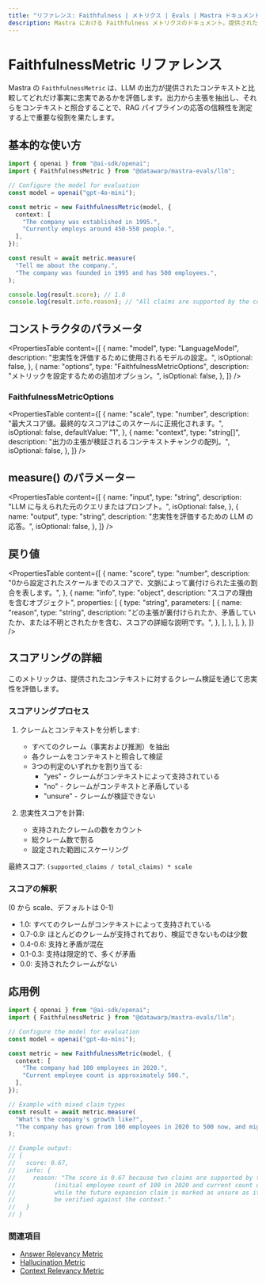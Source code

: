 ```yaml
---
title: "リファレンス: Faithfulness | メトリクス | Evals | Mastra ドキュメント"
description: Mastra における Faithfulness メトリクスのドキュメント。提供されたコンテキストと比較して、LLM の出力の事実的な正確性を評価します。
---
```


# FaithfulnessMetric リファレンス

Mastra の `FaithfulnessMetric` は、LLM の出力が提供されたコンテキストと比較してどれだけ事実に忠実であるかを評価します。出力から主張を抽出し、それらをコンテキストと照合することで、RAG パイプラインの応答の信頼性を測定する上で重要な役割を果たします。

## 基本的な使い方

```typescript
import { openai } from "@ai-sdk/openai";
import { FaithfulnessMetric } from "@datawarp/mastra-evals/llm";

// Configure the model for evaluation
const model = openai("gpt-4o-mini");

const metric = new FaithfulnessMetric(model, {
  context: [
    "The company was established in 1995.",
    "Currently employs around 450-550 people.",
  ],
});

const result = await metric.measure(
  "Tell me about the company.",
  "The company was founded in 1995 and has 500 employees.",
);

console.log(result.score); // 1.0
console.log(result.info.reason); // "All claims are supported by the context."
```

## コンストラクタのパラメータ

<PropertiesTable
  content={[
    {
      name: "model",
      type: "LanguageModel",
      description: "忠実性を評価するために使用されるモデルの設定。",
      isOptional: false,
    },
    {
      name: "options",
      type: "FaithfulnessMetricOptions",
      description: "メトリックを設定するための追加オプション。",
      isOptional: false,
    },
  ]}
/>

### FaithfulnessMetricOptions

<PropertiesTable
  content={[
    {
      name: "scale",
      type: "number",
      description:
        "最大スコア値。最終的なスコアはこのスケールに正規化されます。",
      isOptional: false,
      defaultValue: "1",
    },
    {
      name: "context",
      type: "string[]",
      description: "出力の主張が検証されるコンテキストチャンクの配列。",
      isOptional: false,
    },
  ]}
/>

## measure() のパラメーター

<PropertiesTable
  content={[
    {
      name: "input",
      type: "string",
      description: "LLM に与えられた元のクエリまたはプロンプト。",
      isOptional: false,
    },
    {
      name: "output",
      type: "string",
      description: "忠実性を評価するための LLM の応答。",
      isOptional: false,
    },
  ]}
/>

## 戻り値

<PropertiesTable
  content={[
    {
      name: "score",
      type: "number",
      description:
        "0から設定されたスケールまでのスコアで、文脈によって裏付けられた主張の割合を表します。",
    },
    {
      name: "info",
      type: "object",
      description: "スコアの理由を含むオブジェクト",
      properties: [
        {
          type: "string",
          parameters: [
            {
              name: "reason",
              type: "string",
              description:
                "どの主張が裏付けられたか、矛盾していたか、または不明とされたかを含む、スコアの詳細な説明です。",
            },
          ],
        },
      ],
    },
  ]}
/>

## スコアリングの詳細

このメトリックは、提供されたコンテキストに対するクレーム検証を通じて忠実性を評価します。

### スコアリングプロセス

1. クレームとコンテキストを分析します:

   - すべてのクレーム（事実および推測）を抽出
   - 各クレームをコンテキストと照合して検証
   - 3つの判定のいずれかを割り当てる:
     - "yes" - クレームがコンテキストによって支持されている
     - "no" - クレームがコンテキストと矛盾している
     - "unsure" - クレームが検証できない

2. 忠実性スコアを計算:
   - 支持されたクレームの数をカウント
   - 総クレーム数で割る
   - 設定された範囲にスケーリング

最終スコア: `(supported_claims / total_claims) * scale`

### スコアの解釈

(0 から scale、デフォルトは 0-1)

- 1.0: すべてのクレームがコンテキストによって支持されている
- 0.7-0.9: ほとんどのクレームが支持されており、検証できないものは少数
- 0.4-0.6: 支持と矛盾が混在
- 0.1-0.3: 支持は限定的で、多くが矛盾
- 0.0: 支持されたクレームがない

## 応用例

```typescript
import { openai } from "@ai-sdk/openai";
import { FaithfulnessMetric } from "@datawarp/mastra-evals/llm";

// Configure the model for evaluation
const model = openai("gpt-4o-mini");

const metric = new FaithfulnessMetric(model, {
  context: [
    "The company had 100 employees in 2020.",
    "Current employee count is approximately 500.",
  ],
});

// Example with mixed claim types
const result = await metric.measure(
  "What's the company's growth like?",
  "The company has grown from 100 employees in 2020 to 500 now, and might expand to 1000 by next year.",
);

// Example output:
// {
//   score: 0.67,
//   info: {
//     reason: "The score is 0.67 because two claims are supported by the context
//           (initial employee count of 100 in 2020 and current count of 500),
//           while the future expansion claim is marked as unsure as it cannot
//           be verified against the context."
//   }
// }
```

### 関連項目

- [Answer Relevancy Metric](./answer-relevancy)
- [Hallucination Metric](./hallucination)
- [Context Relevancy Metric](./context-relevancy)
